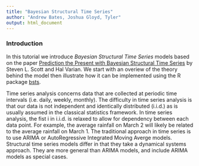 ```yaml
---
title: "Bayesian Structural Time Series"
author: "Andrew Bates, Joshua Gloyd, Tyler"
output: html_document
---
```


### Introduction

In this tutorial we introduce *Bayesian Structural Time Series* models based on the paper [Prediction the Present with Bayesian Structural Time Series](http://www.inderscience.com/offer.php?id=59942) by Steven L. Scott and Hal Varian. We start with an overiew of the theory behind the model then illustrate how it can be implemented using the R package [bsts](https://cran.r-project.org/web/packages/bsts/index.html).

Time series analysis concerns data that are collected at periodic time intervals (i.e. daily, weekly, monthly). The difficulty in time series analysis is that our data is not independent and identically distributed (i.i.d.) as is usually assumed in the classical statistics framework. In time series analysis, the fist i in i.i.d. is relaxed to allow for dependency between each data point. For example, the average rainfall on March 2 will likely be related to the average rainfall on March 1. The traditional approach in time series is to use ARIMA or AutoRegressive Integrated Moving Averge models. Structural time series models differ in that they take a dynamical systems approach. They are more general than ARIMA models, and include ARIMA models as special cases.














